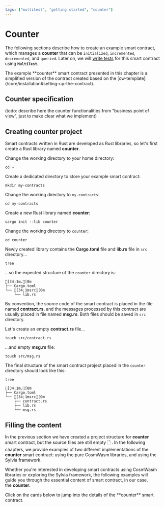 ```yaml
---
tags: ["multitest", "getting started", "counter"]
---
```



# Counter

The following sections describe how to create an example smart contract, which manages a **counter**
that can be `initialized`, `incremented`, `decremented`, and `queried`. Later on, we will
[write tests](writing-tests.mdx) for this smart contract using **`MultiTest`**.

<Callout type="info" emoji="☉">
  The example **counter** smart contract presented in this chapter is a simplified version of the
  contract created based on the [cw&#8209;template](/core/installation#setting-up-the-contract).
</Callout>

## Counter specification

(todo: describe here the counter functionalities from "business point of view", just to make clear
what we implement)

## Creating counter project

Smart contracts written in Rust are developed as Rust libraries, so let's first create a Rust
library named **counter**.

Change the working directory to your home directory:

```shell copy filename="TERMINAL"
cd ~
```

Create a dedicated directory to store your example smart contract:

```shell copy filename="TERMINAL"
mkdir my-contracts
```

Change the working directory to `my-contracts`:

```shell copy filename="TERMINAL"
cd my-contracts
```

Create a new Rust library named **counter**:

```shell copy filename="TERMINAL"
cargo init --lib counter
```

Change the working directory to `counter`:

```shell copy filename="TERMINAL"
cd counter
```

Newly created library contains the **Cargo.toml** file and **lib.rs** file in `src` directory...

```shell copy filename="TERMINAL"
tree
```

...so the expected structure of the `counter` directory is:

```ansi filename="counter (directory)"
[34;1m.[0m
├── Cargo.toml
└── [34;1msrc[0m
    └── lib.rs
```

By convention, the source code of the smart contract is placed in the file named **contract.rs**,
and the messages processed by this contract are usually placed in file named **msg.rs**. Both files
should be saved in `src` directory.

Let's create an empty **contract.rs** file...

```shell copy filename="TERMINAL"
touch src/contract.rs
```

...and empty **msg.rs** file:

```shell copy filename="TERMINAL"
touch src/msg.rs
```

The final structure of the smart contract project placed in the `counter` directory should look like
this:

```shell copy filename="TERMINAL"
tree
```

```ansi filename="counter (directory)"
[34;1m.[0m
├── Cargo.toml
└── [34;1msrc[0m
    ├── contract.rs
    ├── lib.rs
    └── msg.rs
```

## Filling the content

In the previous section we have created a project structure for **counter** smart contract, but the
source files are still empty 🗋 . In the following chapters, we provide examples of two different
implementations of the **counter** smart contract: using the pure CosmWasm libraries, and using the
Sylvia framework.

Whether you're interested in developing smart contracts using CosmWasm libraries or exploring the
Sylvia framework, the following examples will guide you through the essential content of smart
contract, in our case, the **counter**.

<Callout type="info" emoji="🦘">
  Click on the cards below to jump into the details of the **counter** smart contract.
</Callout>

<Cards>
  <Card
    title="Counter smart contract written using pure CosmWasm libraries"
    href="smart-contract/smart-contract-cosmwasm"
    icon=""
    children=""
  />
  <Card
    title="Counter smart contract written using Sylvia framework"
    href="smart-contract/smart-contract-sylvia"
    icon=""
    children=""
  />
</Cards>
